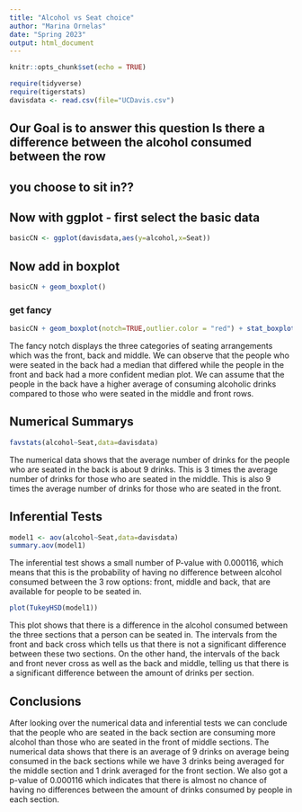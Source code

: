 ```yaml
---
title: "Alcohol vs Seat choice"
author: "Marina Ornelas"
date: "Spring 2023"
output: html_document
---
```


```r
knitr::opts_chunk$set(echo = TRUE)
```

```r
require(tidyverse)
require(tigerstats)
davisdata <- read.csv(file="UCDavis.csv")
```
## Our Goal is to answer this question Is there a difference between the alcohol consumed between the row
## you choose to sit in??

## Now with ggplot - first select the basic data

```r
basicCN <- ggplot(davisdata,aes(y=alcohol,x=Seat))
```
## Now add in boxplot

```r
basicCN + geom_boxplot()
```
  
  
### get fancy  

```r
basicCN + geom_boxplot(notch=TRUE,outlier.color = "red") + stat_boxplot(geom ='errorbar') + labs(title="Fancy notch boxplot \n with 2 lines")
```

The fancy notch displays the three categories of seating arrangements which was the front, back and middle. We can observe that the people who were seated in the back had a median that differed while the people in the front and back had a more confident median plot. We can assume that the people in the back have a higher average of consuming alcoholic drinks compared to those who were seated in the middle and front rows. 

## Numerical Summarys 

```r
favstats(alcohol~Seat,data=davisdata)
```

The numerical data shows that the average number of drinks for the people who are seated in the back is about 9 drinks. This is 3 times the average number of drinks for those who are seated in the middle. This is also 9 times the average number of drinks for those who are seated in the front. 

## Inferential Tests
```r
model1 <- aov(alcohol~Seat,data=davisdata)
summary.aov(model1)
```

The inferential test shows a small number of P-value with 0.000116, which means that this is the probability of having no difference between alcohol consumed between the 3 row options: front, middle and back, that are available for people to be seated in. 

```r
plot(TukeyHSD(model1))
```

This plot shows that there is a difference in the alcohol consumed between the three sections that a person can be seated in. The intervals from the front and back cross which tells us that there is not a significant difference between these two sections. On the other hand, the intervals of the back and front never cross as well as the back and middle, telling us that there is a significant difference between the amount of drinks per section. 

## Conclusions
After looking over the numerical data and inferential tests we can conclude that the people who are seated in the back section are consuming more alcohol than those who are seated in the front of middle sections. The numerical data shows that there is an average of 9 drinks on average being consumed in the back sections while we have 3 drinks being averaged for the middle section and 1 drink averaged for the front section. We also got a p-value of 0.000116 which indicates that there is almost no chance of having no differences between the amount of drinks consumed by people in each section. 

